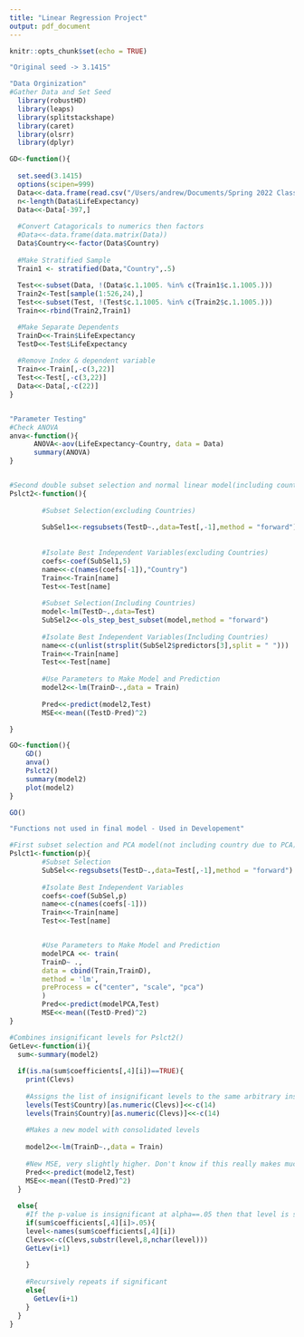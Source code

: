 ```yaml
---
title: "Linear Regression Project"
output: pdf_document
---
```


```r
knitr::opts_chunk$set(echo = TRUE)
```


```r
"Original seed -> 3.1415"

"Data Orginization"
#Gather Data and Set Seed
  library(robustHD)
  library(leaps)
  library(splitstackshape)
  library(caret)
  library(olsrr)
  library(dplyr)

GD<-function(){
  
  set.seed(3.1415)
  options(scipen=999)
  Data<<-data.frame(read.csv("/Users/andrew/Documents/Spring 2022 Classes/QF112 /Homeworks/QF112 Project/LifeExp.csv"),c(1:1005), stringsAsFactors = TRUE)
  n<-length(Data$LifeExpectancy)
  Data<<-Data[-397,]
  
  #Convert Catagoricals to numerics then factors
  #Data<<-data.frame(data.matrix(Data))
  Data$Country<<-factor(Data$Country)
  
  #Make Stratified Sample                  
  Train1 <- stratified(Data,"Country",.5)
  
  Test<<-subset(Data, !(Data$c.1.1005. %in% c(Train1$c.1.1005.)))
  Train2<-Test[sample(1:526,24),]
  Test<<-subset(Test, !(Test$c.1.1005. %in% c(Train2$c.1.1005.)))
  Train<<-rbind(Train2,Train1)

  #Make Separate Dependents
  TrainD<<-Train$LifeExpectancy
  TestD<<-Test$LifeExpectancy
  
  #Remove Index & dependent variable 
  Train<<-Train[,-c(3,22)]
  Test<<-Test[,-c(3,22)]
  Data<<-Data[,-c(22)]
}


"Parameter Testing"
#Check ANOVA
anva<-function(){
      ANOVA<-aov(LifeExpectancy~Country, data = Data)    
      summary(ANOVA)
}


#Second double subset selection and normal linear model(including country)
Pslct2<-function(){
      
        #Subset Selection(excluding Countries)
        
        SubSel1<<-regsubsets(TestD~.,data=Test[,-1],method = "forward")
        
        
        #Isolate Best Independent Variables(excluding Countries)
        coefs<-coef(SubSel1,5)
        name<<-c(names(coefs[-1]),"Country")
        Train<<-Train[name]
        Test<<-Test[name]
        
        #Subset Selection(Including Countries)
        model<-lm(TestD~.,data=Test)
        SubSel2<<-ols_step_best_subset(model,method = "forward")
        
        #Isolate Best Independent Variables(Including Countries)
        name<<-c(unlist(strsplit(SubSel2$predictors[3],split = " ")))
        Train<<-Train[name]
        Test<<-Test[name]
        
        #Use Parameters to Make Model and Prediction
        model2<<-lm(TrainD~.,data = Train)
        
        Pred<<-predict(model2,Test)
        MSE<<-mean((TestD-Pred)^2)

}

GO<-function(){
    GD()
    anva()
    Pslct2()
    summary(model2)
    plot(model2)
}

GO()

```

```r
"Functions not used in final model - Used in Developement"

#First subset selection and PCA model(not including country due to PCA)
Pslct1<-function(p){
        #Subset Selection
        SubSel<<-regsubsets(TestD~.,data=Test[,-1],method = "forward")
        
        #Isolate Best Independent Variables
        coefs<-coef(SubSel,p)
        name<<-c(names(coefs[-1]))
        Train<<-Train[name]
        Test<<-Test[name]


        #Use Parameters to Make Model and Prediction
        modelPCA <<- train(
        TrainD~ .,
        data = cbind(Train,TrainD),
        method = 'lm',
        preProcess = c("center", "scale", "pca")
        )
        Pred<<-predict(modelPCA,Test)
        MSE<<-mean((TestD-Pred)^2)
}

#Combines insignificant levels for Pslct2()
GetLev<-function(i){
  sum<-summary(model2)
  
  if(is.na(sum$coefficients[,4][i])==TRUE){
    print(Clevs)
    
    #Assigns the list of insignificant levels to the same arbitrary insignificant level.
    levels(Test$Country)[as.numeric(Clevs)]<<-c(14)
    levels(Train$Country)[as.numeric(Clevs)]<<-c(14)
    
    #Makes a new model with consolidated levels
    
    model2<<-lm(TrainD~.,data = Train)
    
    #New MSE, very slightly higher. Don't know if this really makes much of an improvement.
    Pred<<-predict(model2,Test)
    MSE<<-mean((TestD-Pred)^2)
  }
  
  else{
    #If the p-value is insignificant at alpha==.05 then that level is stored to be used in the first if statement.
    if(sum$coefficients[,4][i]>.05){
    level<-names(sum$coefficients[,4][i])
    Clevs<<-c(Clevs,substr(level,8,nchar(level)))
    GetLev(i+1)
    
    }
    
    #Recursively repeats if significant
    else{
      GetLev(i+1)
    }
  }
}

```

